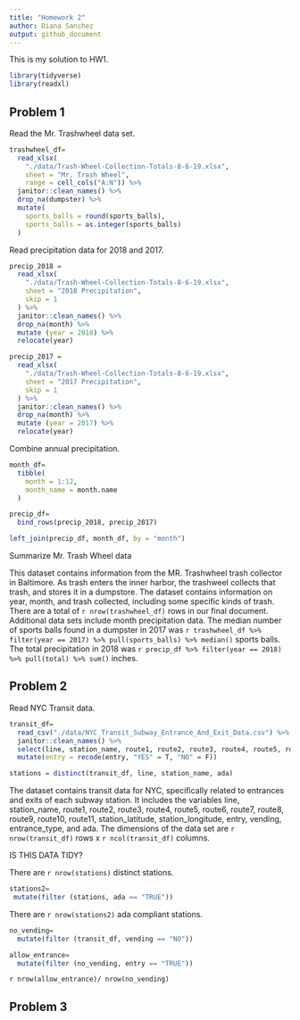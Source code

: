 ```yaml
---
title: "Homework 2"
author: Diana Sanchez
output: github_document
---
```


This is my solution to HW1.

``` r
library(tidyverse)
library(readxl)
```

## Problem 1

Read the Mr. Trashwheel data set.

```r
trashwheel_df=
  read_xlsx(
    "./data/Trash-Wheel-Collection-Totals-8-6-19.xlsx", 
    sheet = "Mr. Trash Wheel", 
    range = cell_cols("A:N")) %>%
  janitor::clean_names() %>%
  drop_na(dumpster) %>%
  mutate(
    sports_balls = round(sports_balls),
    sports_balls = as.integer(sports_balls)
  )
```

Read precipitation data for 2018 and 2017.

```r
precip_2018 = 
  read_xlsx(
    "./data/Trash-Wheel-Collection-Totals-8-6-19.xlsx",
    sheet = "2018 Precipitation",
    skip = 1
  ) %>%
  janitor::clean_names() %>%
  drop_na(month) %>%
  mutate (year = 2018) %>%
  relocate(year)

precip_2017 = 
  read_xlsx(
    "./data/Trash-Wheel-Collection-Totals-8-6-19.xlsx",
    sheet = "2017 Precipitation",
    skip = 1
  ) %>%
  janitor::clean_names() %>%
  drop_na(month) %>%
  mutate (year = 2017) %>%
  relocate(year)
```

Combine annual precipitation.

```r
month_df=
  tibble(
    month = 1:12,
    month_name = month.name
  )

precip_df=
  bind_rows(precip_2018, precip_2017)

left_join(precip_df, month_df, by = "month")
```

Summarize Mr. Trash Wheel data

This dataset contains information from the MR. Trashwheel trash collector in Baltimore. As trash enters the inner harbor, the trashweel collects that trash, and stores it in a dumpstore. The dataset contains information on year, month, and trash collected, including some specific kinds of trash. There are a total of `r nrow(trashwheel_df)` rows in our final document. Additional data sets include month precipitation data. The median number of sports balls found in a dumpster in 2017 was `r trashwheel_df %>% filter(year == 2017) %>% pull(sports_balls) %>% median()` sports balls. The total precipitation in 2018 was `r precip_df %>% filter(year == 2018) %>% pull(total) %>% sum()` inches.


## Problem 2

Read NYC Transit data.

```r
transit_df=
  read_csv("./data/NYC_Transit_Subway_Entrance_And_Exit_Data.csv") %>%
  janitor::clean_names() %>%
  select(line, station_name, route1, route2, route3, route4, route5, route6, route7, route8, route9, route10, route11, station_latitude, station_longitude, entry, vending, entrance_type, ada) %>%
  mutate(entry = recode(entry, "YES" = T, "NO" = F))
```

```r
stations = distinct(transit_df, line, station_name, ada)
```

The dataset contains transit data for NYC, specifically related to entrances and exits of each subway station. It includes the variables line, station_name, route1, route2, route3, route4, route5, route6, route7, route8, route9, route10, route11, station_latitude, station_longitude, entry, vending, entrance_type, and ada. The dimensions of the data set are `r nrow(transit_df)` rows x `r ncol(transit_df)` columns.

IS THIS DATA TIDY?

There are `r nrow(stations)` distinct stations. 

```r
stations2=
 mutate(filter (stations, ada == "TRUE"))
```

There are `r nrow(stations2)` ada compliant stations.

```r
no_vending=
  mutate(filter (transit_df, vending == "NO"))
```

```r
allow_entrance= 
  mutate(filter (no_vending, entry == "TRUE"))
```

`r nrow(allow_entrance)/ nrow(no_vending)`

## Problem 3

